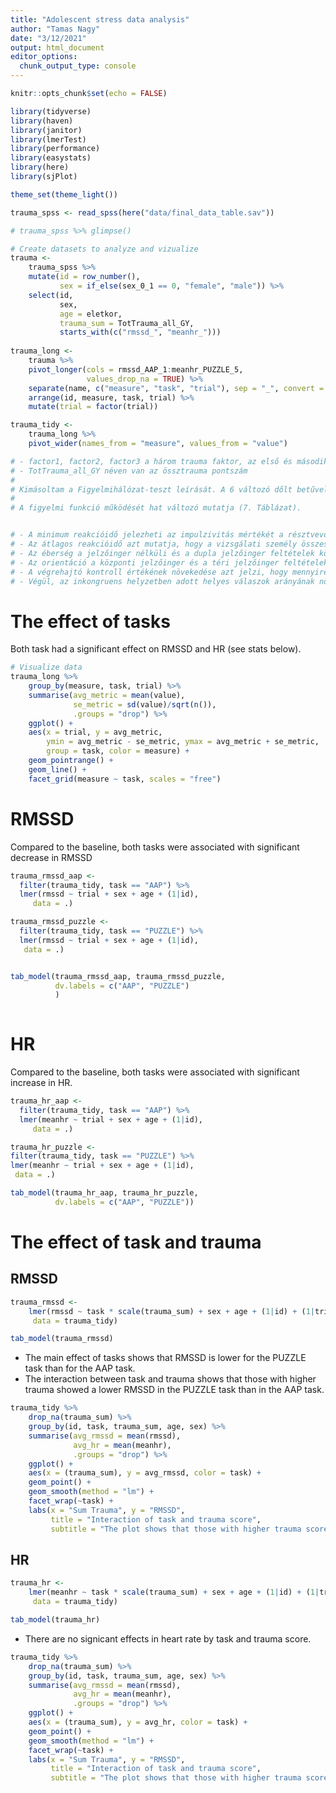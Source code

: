 ```yaml
---
title: "Adolescent stress data analysis"
author: "Tamas Nagy"
date: "3/12/2021"
output: html_document
editor_options: 
  chunk_output_type: console
---
```


```r
knitr::opts_chunk$set(echo = FALSE)

library(tidyverse)
library(haven)
library(janitor)
library(lmerTest)
library(performance)
library(easystats)
library(here)
library(sjPlot)

theme_set(theme_light())
```

```r
trauma_spss <- read_spss(here("data/final_data_table.sav"))

# trauma_spss %>% glimpse()

# Create datasets to analyze and vizualize
trauma <- 
    trauma_spss %>% 
    mutate(id = row_number(),
           sex = if_else(sex_0_1 == 0, "female", "male")) %>% 
    select(id, 
           sex, 
           age = eletkor, 
           trauma_sum = TotTrauma_all_GY,
           starts_with(c("rmssd_", "meanhr_")))
    
trauma_long <-
    trauma %>% 
    pivot_longer(cols = rmssd_AAP_1:meanhr_PUZZLE_5, 
                 values_drop_na = TRUE) %>% 
    separate(name, c("measure", "task", "trial"), sep = "_", convert = TRUE) %>% 
    arrange(id, measure, task, trial) %>% 
    mutate(trial = factor(trial)) 

trauma_tidy <- 
    trauma_long %>% 
    pivot_wider(names_from = "measure", values_from = "value")
```


```r
# - factor1, factor2, factor3 a három trauma faktor, az első és másodikból szerepel transzformált változat is (tr_fac1 és tr_fac2). az első alapból normáleloszlású volt, a transzformációval együtt mindhárom
# - TotTrauma_all_GY néven van az össztrauma pontszám
# 
# Kimásoltam a Figyelmihálózat-teszt leírását. A 6 változó dőlt betűvel van írva.
# 
# A figyelmi funkció működését hat változó mutatja (7. Táblázat).


# - A minimum reakcióidő jelezheti az impulzivitás mértékét a résztvevő válaszadásában, minél kisebb a minimum, annál rövidebb idő alatt reagál az inger bemutatását követően.
# - Az átlagos reakcióidő azt mutatja, hogy a vizsgálati személy összességében milyen sebességgel reagál az ingerekre, minél magasabb az érték, annál lassabb a reakció. A feladatban felmérésre került a három figyelmi hálózat.
# - Az éberség a jelzőinger nélküli és a dupla jelzőinger feltételek közti reakcióidő különbséget mutatja, minél nagyobb az érték, annál rosszabb a teljesítmény.
# - Az orientáció a központi jelzőinger és a téri jelzőinger feltételek közti eltérést mutatja, értékének növekedése szintén a teljesítmény romlását jelzi.
# - A végrehajtó kontroll értékének növekedése azt jelzi, hogy mennyire zavarják össze a résztvevőt az inkongruens ingerek (az inkongruens és kongruens próbák összehasonlítása alapján). Minél nagyobb az értéke, annál gyengébb a végrehajtó kontroll működése.
# - Végül, az inkongruens helyzetben adott helyes válaszok arányának növekedése a teljesítmény javulására utal: minél nagyobb az érték, annál több helyes választ adott a személy az inkongruens feltételben (amikor az elterelő inger a célingerrel ellentétes irányba mutat).
```


# The effect of tasks

Both task had a significant effect on RMSSD and HR (see stats below).

```r
# Visualize data
trauma_long %>% 
    group_by(measure, task, trial) %>% 
    summarise(avg_metric = mean(value),
              se_metric = sd(value)/sqrt(n()), 
              .groups = "drop") %>% 
    ggplot() +
    aes(x = trial, y = avg_metric, 
        ymin = avg_metric - se_metric, ymax = avg_metric + se_metric,
        group = task, color = measure) +
    geom_pointrange() +
    geom_line() +
    facet_grid(measure ~ task, scales = "free")
```

# RMSSD 

Compared to the baseline, both tasks were associated with significant decrease in RMSSD

```r
trauma_rmssd_aap <-
  filter(trauma_tidy, task == "AAP") %>% 
  lmer(rmssd ~ trial + sex + age + (1|id), 
     data = .)

trauma_rmssd_puzzle <-
  filter(trauma_tidy, task == "PUZZLE") %>% 
  lmer(rmssd ~ trial + sex + age + (1|id), 
   data = .)


tab_model(trauma_rmssd_aap, trauma_rmssd_puzzle, 
          dv.labels = c("AAP", "PUZZLE")
          )
    
```

# HR 

Compared to the baseline, both tasks were associated with significant increase in HR.

```r
trauma_hr_aap <-
  filter(trauma_tidy, task == "AAP") %>% 
  lmer(meanhr ~ trial + sex + age + (1|id), 
     data = .)

trauma_hr_puzzle <-
filter(trauma_tidy, task == "PUZZLE") %>% 
lmer(meanhr ~ trial + sex + age + (1|id), 
 data = .)

tab_model(trauma_hr_aap, trauma_hr_puzzle, 
          dv.labels = c("AAP", "PUZZLE"))

```



# The effect of task and trauma
## RMSSD

```r
trauma_rmssd <-
    lmer(rmssd ~ task * scale(trauma_sum) + sex + age + (1|id) + (1|trial), 
     data = trauma_tidy)

tab_model(trauma_rmssd)

```

- The main effect of tasks shows that RMSSD is lower for the PUZZLE task than for the AAP task.
- The interaction between task and trauma shows that those with higher trauma showed a lower RMSSD in the PUZZLE task than in the AAP task.

```r
trauma_tidy %>% 
    drop_na(trauma_sum) %>% 
    group_by(id, task, trauma_sum, age, sex) %>% 
    summarise(avg_rmssd = mean(rmssd),
              avg_hr = mean(meanhr), 
              .groups = "drop") %>% 
    ggplot() +
    aes(x = (trauma_sum), y = avg_rmssd, color = task) +
    geom_point() +
    geom_smooth(method = "lm") +
    facet_wrap(~task) +
    labs(x = "Sum Trauma", y = "RMSSD",
         title = "Interaction of task and trauma score",
         subtitle = "The plot shows that those with higher trauma score had a lower RMSSD in the PUZZLE task than in the AAP task")
```

## HR

```r
trauma_hr <-
    lmer(meanhr ~ task * scale(trauma_sum) + sex + age + (1|id) + (1|trial), 
     data = trauma_tidy)

tab_model(trauma_hr)

```

- There are no signicant effects in heart rate by task and trauma score.

```r
trauma_tidy %>% 
    drop_na(trauma_sum) %>% 
    group_by(id, task, trauma_sum, age, sex) %>% 
    summarise(avg_rmssd = mean(rmssd),
              avg_hr = mean(meanhr), 
              .groups = "drop") %>% 
    ggplot() +
    aes(x = (trauma_sum), y = avg_hr, color = task) +
    geom_point() +
    geom_smooth(method = "lm") +
    facet_wrap(~task) +
    labs(x = "Sum Trauma", y = "RMSSD",
         title = "Interaction of task and trauma score",
         subtitle = "The plot shows that those with higher trauma score had a lower RMSSD in the PUZZLE task than in the AAP task")
```






